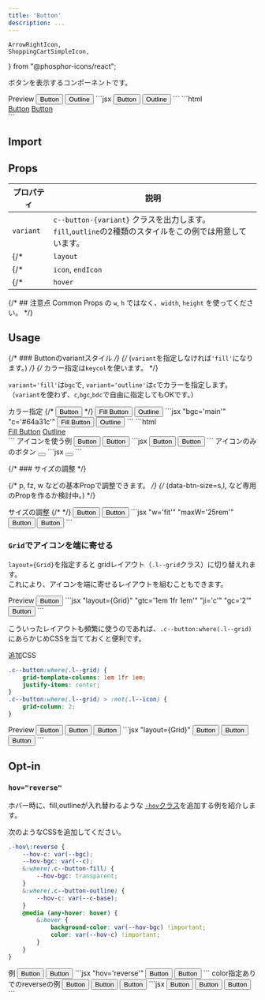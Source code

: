 ```yaml
---
title: 'Button'
description: ...
---
```


	ArrowRightIcon,
	ShoppingCartSimpleIcon,
} from "@phosphor-icons/react";


ボタンを表示するコンポーネントです。


<Preview>
	<PreviewTitle>Preview</PreviewTitle>
	<PreviewArea p='20' bg='u:stripe' isFlow='s'>
		<Button href='###' variant='fill' w='fit'>Button</Button>
		<Button href='###' variant='outline' w='fit'>Outline</Button>
	</PreviewArea>
	<PreviewCode slot='tab' label='JSX'>
		```jsx
		<Flex g='20'>
			<Button href='###' variant='fill'>Button</Button>
			<Button href='###' variant='outline'>Outline</Button>
		</Flex>
		```
	</PreviewCode>
	<PreviewCode slot='tab' label='HTML'>
		```html
		<div class="l--flex -g:20">
			<a class="c--button l--flex c--button-fill -td:n -lh:xs -px:30 -py:20 -ai:c" href="###">Button</a>
			<a class="c--button l--flex c--button-outline -td:n -lh:xs -px:30 -py:20 -ai:c" href="###">Button</a>
		</div>
		```
	</PreviewCode>
</Preview>

## Import
<ImportSource name='Button' css='css' react astro />

## Props

| プロパティ | 説明 |
|---|---|
|`variant`| `c--button-{variant}` クラスを出力します。`fill`,`outline`の2種類のスタイルをこの例では用意しています。|
{/* |`layout`| Buttonを構成するレイアウト用コンポーネントを指定できます。デフォルトは`Lism`です。| */}
{/* |`icon`, `endIcon` | ボタンテキストの左右に表示するアイコンを指定できます。| */}
{/* |`hover`| デフォルトは`fade`が指定されています。| */}


{/* ## 注意点
Common Props の `w`, `h` ではなく、`width`, `height` を使ってください。 */}



## Usage

{/* ### Buttonのvariantスタイル */}
{/* (`variant`を指定しなければ`'fill'`になります。) */}
{/* カラー指定は`keycol`を使います。 */}

`variant='fill'`は`bgc`で, `variant='outline'`は`c`でカラーを指定します。  
（`variant`を使わず、`c`,`bgc`,`bdc`で自由に指定してもOKです。）


<Preview>
	<PreviewTitle>カラー指定</PreviewTitle>
	<PreviewArea p='20' bg='u:stripe'>
		<Flex g='20'>
			{/* <Button href='###' bgc='base-2' bdc='divider'>Button</Button> */}
			<Button href='###' variant='fill' bgc='main' bdrs='20' hov='fade'>Fill Button</Button>
			<Button href='###' variant='outline' c='#64a31c' bdrs='20' hov='fade'>Outline</Button>
		</Flex>
	</PreviewArea>
	<PreviewCode slot='tab' label='JSX'>
		```jsx "bgc='main'" "c='#64a31c'"
		<Flex g='20'>
			<Button href='###' variant='fill' bgc='main' bdrs='20' hov='fade'>Fill Button</Button>
			<Button href='###' variant='outline' c='#64a31c' bdrs='20' hov='fade'>Outline</Button>
		</Flex>
		```
	</PreviewCode>
	<PreviewCode slot='tab' label='HTML'>
		```html
		<div class='l--flex -g:20'>
			<a class='c--button l--flex c--button-fill -td:n -lh:xs -px:30 -py:20 -ai:c -bgc:main -bdrs:20 -hov:fade' href='###'>Fill Button</a>
			<a class='c--button l--flex c--button-outline -td:n -lh:xs -px:30 -py:20 -ai:c -c -bdrs:20 -hov:fade' style='--c:#64a31c' href='###'>Outline</a>
		</div>
		```
	</PreviewCode>
</Preview>


<Preview>
	<PreviewTitle>アイコンを使う例</PreviewTitle>
	<PreviewArea p='20' bg='u:stripe'>
		<Flex g='20'>
			<Button href='###' variant='fill' g='10' bdrs='5'>
				<Icon icon='cart' />
				<span>Button</span>
			</Button>
			<Button href='###' variant='outline' g='5' bdrs='5'>
				<span>Button</span>
				<Icon icon={ArrowRightIcon} offset='20% 0'/>
			</Button>
		</Flex>
	</PreviewArea>
	<PreviewCode slot='tab' label='JSX'>
		```jsx
		<Flex g='20'>
			<Button href='###' variant='fill' g='10' bdrs='5'>
				<Icon icon='cart' />
				<span>Button</span>
			</Button>
			<Button href='###' variant='outline' g='5' bdrs='5'>
				<span>Button</span>
				<Icon icon={ArrowRightIcon} offset='20% 0'/>
			</Button>
		</Flex>
		```
	</PreviewCode>
</Preview>



<Preview>
	<PreviewTitle>アイコンのみのボタン</PreviewTitle>
	<PreviewArea p='20' bg='u:stripe'>
		<Button href='###' variant='fill' w='fit' px='20' py='20' lh='1' bdrs='10'>
			<Icon icon={{as:ShoppingCartSimpleIcon, weight:'fill'}} fz='l'/>
		</Button> 
	</PreviewArea>
	<PreviewCode slot='tab' label='JSX'>
		```jsx
		<Button href='###' variant='fill' w='fit' px='20' py='20' lh='1' bdrs='10'>
			<Icon icon={{as:ShoppingCartSimpleIcon, weight:'fill'}} fz='l'/>
		</Button> 
		```
	</PreviewCode>
</Preview>




{/* ### サイズの調整 */}

{/* p, fz, w などの基本Propで調整できます。   */}
{/* (data-btn-size=s,l, など専用のPropを作るか検討中。) */}


<Preview>
	<PreviewTitle>サイズの調整</PreviewTitle>
	<PreviewArea p='20' isFlow='s' bg='u:stripe'>
		{/* <Flex g='20'> */}
		<Button href='###' variant='fill' g='10' w='fit' bdrs='10'>
			<Fragment>Button</Fragment>
		</Button>
		<Button href='###' variant='fill' maxW='25rem' jc='c' g='10' fz='l' bdrs='10'>
			<Fragment>Button</Fragment>
		</Button>
	</PreviewArea>
	<PreviewCode slot='tab' label='JSX'>
		```jsx "w='fit'" "maxW='25rem'"
		<Button href='###' variant='fill' g='10' w='fit' bdrs='10'>
			Button
		</Button>
		<Button href='###' variant='fill' maxW='25rem' jc='c' g='10' fz='l' bdrs='10'>
			Button
		</Button>
		```
	</PreviewCode>
</Preview>



### `Grid`でアイコンを端に寄せる

`layout={Grid}`を指定すると gridレイアウト（`.l--grid`クラス）に切り替えれます。  
これにより、アイコンを端に寄せるレイアウトを組むこともできます。

<Preview>
	<PreviewTitle>Preview</PreviewTitle>
	<PreviewArea resize p='20' isFlow='20'>
		<Button href='###' variant='fill' layout={Grid} gtc='1em 1fr 1em' ji='c' g='10' maxW='25rem'>
			<Icon icon='cart'/>
			<GridItem tag='span' gc='2'>Button</GridItem>
			<Icon icon={ArrowRightIcon}/>
		</Button>
	</PreviewArea>
	<PreviewCode slot='tab' label='JSX'>
		```jsx "layout={Grid}" "gtc='1em 1fr 1em'" "ji='c'" "gc='2'"
		<Button href='###' variant='fill' layout={Grid} gtc='1em 1fr 1em' ji='c' g='10' maxW='25rem'>
			<Icon icon='cart'/>
			<GridItem tag='span' gc='2'>Button</GridItem>
			<Icon icon={ArrowRightIcon}/>
		</Button>
		```
	</PreviewCode>
</Preview>


こういったレイアウトも頻繁に使うのであれば、`.c--button:where(.l--grid)`にあらかじめCSSを当てておくと便利です。

<PreviewTitle>追加CSS</PreviewTitle>
```css
.c--button:where(.l--grid) {
	grid-template-columns: 1em 1fr 1em;
	justify-items: center;
}
.c--button:where(.l--grid) > :not(.l--icon) {
	grid-column: 2;
}
```
<Preview>
	<PreviewTitle>Preview</PreviewTitle>
	<PreviewArea resize p='20' isFlow='20'>
		<Button href='###' variant='fill' layout={Grid} g='10' maxW='25rem'>
			<Icon icon='cart'/>
			<span>Button</span>
		</Button>
		<Button href='###' variant='fill' layout={Grid} g='10' maxW='25rem'>
			<span>Button</span>
			<Icon icon={ArrowRightIcon}/>
		</Button>
		<Button href='###' variant='fill' layout={Grid} g='10' maxW='25rem'>
			<Icon icon='cart'/>
			<span>Button</span>
			<Icon icon={ArrowRightIcon}/>
		</Button>
	</PreviewArea>
	<PreviewCode slot='tab' label='JSX'>
		```jsx "layout={Grid}"
		<Button href='###' variant='fill' layout={Grid} g='10' maxW='25rem'>
			<Icon icon='cart'/>
			<span>Button</span>
		</Button>
		<Button href='###' variant='fill' layout={Grid} g='10' maxW='25rem'>
			<span gc='2'>Button</span>
			<Icon icon={ArrowRightIcon}/>
		</Button>
		<Button href='###' variant='fill' layout={Grid} g='10' maxW='25rem'>
			<Icon icon='cart'/>
			<span>Button</span>
			<Icon icon={ArrowRightIcon}/>
		</Button>
		```
	</PreviewCode>
</Preview>


## Opt-in

### `hov="reverse"`

ホバー時に、fill,outlineが入れ替わるような [`-hov`クラス](/css/hover)を追加する例を紹介します。


<PreviewTitle>次のようなCSSを追加してください。</PreviewTitle>
```scss
.-hov\:reverse {
	--hov-c: var(--bgc);
	--hov-bgc: var(--c);
	&:where(.c--button-fill) {
		--hov-bgc: transparent;
	}
	&:where(.c--button-outline) {
		--hov-c: var(--c-base);
	}
	@media (any-hover: hover) {
		&:hover {
			background-color: var(--hov-bgc) !important;
			color: var(--hov-c) !important;
		}
	}
}
```

<Preview>
	<PreviewTitle>例</PreviewTitle>
	<PreviewArea p='20' bg='u:stripe'>
		<Flex g='20'>
			<Button href='###' hov='reverse' variant='fill' jc='c' w='50%'>Button</Button>
			<Button href='###' hov='reverse' variant='outline' jc='c' w='50%'>Button</Button>
		</Flex>
	</PreviewArea>
	<PreviewCode slot='tab' label='JSX'>
	```jsx "hov='reverse'"
	<Flex g='20'>
		<Button href='###' hov='reverse' variant='fill' jc='c' w='50%'>Button</Button>
		<Button href='###' hov='reverse' variant='outline' jc='c' w='50%'>Button</Button>
	</Flex>
	```
	</PreviewCode>
</Preview>

<Preview>
	<PreviewTitle>color指定ありでのreverseの例</PreviewTitle>
	<PreviewArea resize p='20' bg='u:stripe'>
		<Flex variant='cluster' g='20'>
			<Button href='###' hov='reverse' variant='fill' bgc='main'>Button</Button>
			<Button href='###' hov='reverse' variant='outline' c='#64a31c'>Button</Button>
			<Button href='###' hov='reverse' variant='' bgc='base-2' c='link'>Button</Button>
		</Flex>
	</PreviewArea>
	<PreviewCode slot='tab' label='JSX'>
		```jsx
		<Flex variant='cluster' g='20'>
			<Button href='###' hov='reverse' variant='fill' bgc='main'>Button</Button>
			<Button href='###' hov='reverse' variant='outline' c='#64a31c'>Button</Button>
			<Button href='###' hov='reverse' variant='' bgc='base-2' c='link'>Button</Button>
		</Flex>
		```
	</PreviewCode>
</Preview>

